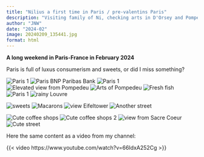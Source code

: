 ```yaml
---
title: "Nilius a first time in Paris / pre-valentins Paris"
description: "Visiting family of Ni, checking arts in D'Orsey and Pompedeu."
author: "JNW"
date: "2024-02"
image: 20240209_135441.jpg
format: html
---
```


**A long weekend in Paris-France in February 2024**

Paris is full of luxus consumerism and sweets, or did I miss something?

![Paris 1](20240209_115145.jpg)
![Paris BNP Paribas Bank](20240209_130945.jpg)
![Paris 1](20240209_133007.jpg)
![Elevated view from Pompedeu](20240209_135441.jpg)
![Arts of Pompedeu](20240209_150548.jpg)
![Fresh fish](20240209_160849.jpg)
![Paris 1](20240209_173050.jpg)
![rainy Louvre](20240210_160650.jpg)

![sweets](20240211_134926.jpg)
![Macarons](20240211_134954.jpg)
![view Eifeltower](20240211_145348.jpg)
![Another street](1000015520.jpg)

![Cute coffee shops](1000015521.jpg)
![Cute coffee shops 2](1000015522.jpg)
![view from Sacre Coeur](1000015523.jpg)
![Cute street](1000015528.jpg)


Here the same content as a video from my channel:

{{< video https://www.youtube.com/watch?v=66IdxA252Cg >}}
